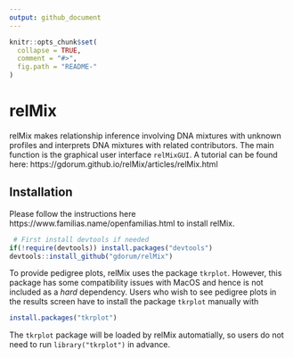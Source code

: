 ```yaml
---
output: github_document
---
```


<!-- README.md is generated from README.Rmd. Please edit that file -->

```r
knitr::opts_chunk$set(
  collapse = TRUE,
  comment = "#>",
  fig.path = "README-"
)
```

# relMix

relMix makes relationship inference involving DNA mixtures with unknown profiles and interprets DNA mixtures with related contributors. The main function is the graphical user interface ``` relMixGUI```. A tutorial can be found here: https://gdorum.github.io/relMix/articles/relMix.html

## Installation

Please follow the instructions here https://www.familias.name/openfamilias.html to install relMix.

``` r
 # First install devtools if needed
if(!require(devtools)) install.packages("devtools")
devtools::install_github("gdorum/relMix")
```

To provide pedigree plots, relMix uses the package `tkrplot`. However, this package has some compatibility issues with MacOS and hence is not included as a *hard* dependency. Users who wish to see pedigree plots in the results screen have to install the package `tkrplot` manually with

```r
install.packages("tkrplot")
```

The `tkrplot` package will be loaded by relMix automatially, so users do not need to run `library("tkrplot")` in advance.

